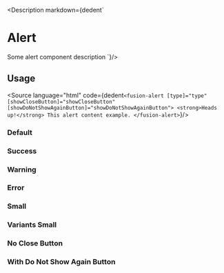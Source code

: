 
<Meta title="Components/Alert/All"/>

<Description markdown={dedent`
# Alert
Some alert component description
`}/>

## Usage
<Source language="html"
        code={dedent`
<fusion-alert [type]="type" [showCloseButton]="showCloseButton" [showDoNotShowAgainButton]="showDoNotShowAgainButton">
    <strong>Heads up!</strong> This alert content example.
</fusion-alert>
`}/>

### Default
<Canvas>
    <Story id="components-alert--default" />
</Canvas>

### Success
<Canvas>
    <Story id="components-alert--success" />
</Canvas>

### Warning
<Canvas>
    <Story id="components-alert--warning" />
</Canvas>

### Error
<Canvas>
    <Story id="components-alert--error" />
</Canvas>

### Small
<Canvas>
    <Story id="components-alert--small" />
</Canvas>

### Variants Small
<Canvas>
    <div class="row">
        <dov class="col-3"><Story id="components-alert--small" /></dov>
        <dov class="col-3"><Story id="components-alert--small-success" /></dov>
        <dov class="col-3"><Story id="components-alert--small-warning" /></dov>
        <dov class="col-3"><Story id="components-alert--small-error" /></dov>
    </div>
</Canvas>

### No Close Button
<Canvas>
    <Story id="components-alert--no-close-button" />
</Canvas>

### With Do Not Show Again Button
<Canvas>
    <Story id="components-alert--not-show-again-button" />
</Canvas>


<ArgsTable of={AlertComponent}  />
